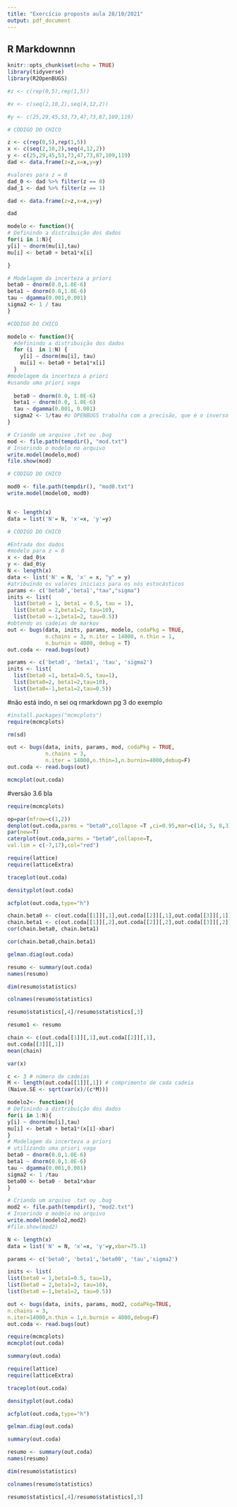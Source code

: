 ```yaml
---
title: "Exercício proposto aula 28/10/2021"
output: pdf_document
---
```


## R Markdownnn
```r
knitr::opts_chunk$set(echo = TRUE)
library(tidyverse)
library(R2OpenBUGS)
```

```r

#z <- c(rep(0,5),rep(1,5))

#x <- c(seq(2,10,2),seq(4,12,2))

#y <- c(25,29,45,53,73,47,73,87,109,119)

```


```r

# CÓDIGO DO CHICO 

z <- c(rep(0,5),rep(1,5))
x <- c(seq(2,10,2),seq(4,12,2))
y <- c(25,29,45,53,73,47,73,87,109,119)
dad <- data.frame(z=z,x=x,y=y)

#valores para z = 0
dad_0 <- dad %>% filter(z == 0)
dad_1 <- dad %>% filter(z == 1)
```


```r

dad <- data.frame(z=z,x=x,y=y)

dad

```



```r

modelo <- function(){
# Definindo a distribuição dos dados
for(i in 1:N){
y[i] ~ dnorm(mu[i],tau)
mu[i] <- beta0 + beta1*x[i]

}

# Modelagem da incerteza a priori
beta0 ~ dnorm(0.0,1.0E-6)
beta1 ~ dnorm(0.0,1.0E-6)
tau ~ dgamma(0.001,0.001)
sigma2 <- 1 / tau
}
```


```r

#CÓDIGO DO CHICO 

modelo <- function(){
  #definindo a distribuição dos dados
  for (i  in 1:N) {
    y[i] ~ dnorm(mu[i], tau)
    mu[i] <- beta0 + beta1*x[i]
  }
#modelagem da incerteza a priori
#usando uma priori vaga
  
  beta0 ~ dnorm(0.0, 1.0E-6)
  beta1 ~ dnorm(0.0, 1.0E-6)
  tau ~ dgamma(0.001, 0.001)
  sigma2 <- 1/tau #o OPENBUGS trabalha com a precisão, que é o inverso da variancia
}
```

```r
# Criando um arquivo .txt ou .bug
mod <- file.path(tempdir(), "mod.txt")
# Inserindo o modelo no arquivo
write.model(modelo,mod)
file.show(mod)
```


```r

# CÓDIGO DO CHICO 

mod0 <- file.path(tempdir(), "mod0.txt")
write.model(modelo0, mod0)



```


```r
N <- length(x)
data = list('N'= N, 'x'=x, 'y'=y)
```


```r

# CÓDIGO DO CHICO 

#Entrada dos dados
#modelo para z = 0
x <- dad_0$x
y <- dad_0$y
N <- length(x)
data <- list('N' = N, 'x' = x, "y" = y)
#atribuindo os valores iniciais para os nós estocásticos
params <- c('beta0','beta1',"tau","sigma")
inits <- list(
  list(beta0 = 1, beta1 = 0.5, tau = 1),
  list(beta0 = 2,beta1=2, tau=10),
  list(beta0 =-1,beta1=2, tau=0.5))
#obtendo as cadeias de markov
out <- bugs(data, inits, params, modelo, codaPkg = TRUE,
            n.chains = 3, n.iter = 14000, n.thin = 1,
            n.burnin = 4000, debug = T)
out.coda <- read.bugs(out)
```

```r
params <- c('beta0', 'beta1', 'tau', 'sigma2')
inits <- list(
  list(beta0 =1, beta1=0.5, tau=1),
  list(beta0=2, beta1=2,tau=10),
  list(beta0=-1,beta1=2,tau=0.5))
```

#não está indo, n sei oq rmarkdown pg 3 do exemplo

```r
#install.packages("mcmcplots")
require(mcmcplots)

rm(sd)
```


```r
out <- bugs(data, inits, params, mod, codaPkg = TRUE,
            n.chains = 3,
            n.iter = 14000,n.thin=1,n.burnin=4000,debug=F)
out.coda <- read.bugs(out)

mcmcplot(out.coda)
```

#versão 3.6 bla
```r
require(mcmcplots)
```
```r
op=par(mfrow=c(1,2))
denplot(out.coda,parms = "beta0",collapse =T ,ci=0.95,mar=c(14, 5, 8,3),style="plain")
par(new=T)
caterplot(out.coda,parms = "beta0",collapse=T,
val.lim = c(-7,17),col="red")
```

```r
require(lattice)
require(latticeExtra)
```

```r
traceplot(out.coda)
```

```r
densityplot(out.coda)
```

```r
acfplot(out.coda,type="h")
```

```r
chain.beta0 <- c(out.coda[[1]][,1],out.coda[[2]][,1],out.coda[[3]][,1])
chain.beta1 <- c(out.coda[[1]][,2],out.coda[[2]][,2],out.coda[[3]][,2])
cor(chain.beta0, chain.beta1)
```

```r
cor(chain.beta0,chain.beta1)
```

```r
gelman.diag(out.coda)
```

```r
resumo <- summary(out.coda)
names(resumo)
```

```r
dim(resumo$statistics)
```

```r
colnames(resumo$statistics)
```

```r
resumo$statistics[,4]/resumo$statistics[,3]
```

```r
resumo1 <- resumo
```

```r
chain <- c(out.coda[[1]][,1],out.coda[[2]][,1],
out.coda[[3]][,1])
mean(chain)
```

```r
var(x)
```

```r
c <- 3 # número de cadeias
M <- length(out.coda[[1]][,1]) # comprimento de cada cadeia
(Naive.SE <- sqrt(var(x)/(c*M)))
```

```r
modelo2<- function(){
# Definindo a distribuição dos dados
for(i in 1:N){
y[i] ~ dnorm(mu[i],tau)
mu[i] <- beta0 + beta1*(x[i]-xbar)
}
# Modelagem da incerteza a priori
# utilizando uma priori vaga
beta0 ~ dnorm(0.0,1.0E-6)
beta1 ~ dnorm(0.0,1.0E-6)
tau ~ dgamma(0.001,0.001)
sigma2 <- 1 /tau
beta00 <- beta0 - beta1*xbar
}
```

```r
# Criando um arquivo .txt ou .bug
mod2 <- file.path(tempdir(), "mod2.txt")
# Inserindo o modelo no arquivo
write.model(modelo2,mod2)
#file.show(mod2)
```

```r
N <- length(x)
data = list('N' = N, 'x'=x, 'y'=y,xbar=75.1)
```

```r
params <- c('beta0', 'beta1','beta00', 'tau','sigma2')
```

```r
inits <- list(
list(beta0 = 1,beta1=0.5, tau=1),
list(beta0 = 2,beta1=2, tau=10),
list(beta0 =-1,beta1=2, tau=0.5))
```

```r
out <- bugs(data, inits, params, mod2, codaPkg=TRUE,
n.chains = 3,
n.iter=14000,n.thin = 1,n.burnin = 4000,debug=F)
out.coda <- read.bugs(out)
```

```r
require(mcmcplots)
mcmcplot(out.coda)
```

```r
summary(out.coda)
```

```r
require(lattice)
require(latticeExtra)
```

```r
traceplot(out.coda)
```

```r
densityplot(out.coda)
```

```r
acfplot(out.coda,type="h")
```

```r
gelman.diag(out.coda)
```

```r
summary(out.coda)
```

```r
resumo <- summary(out.coda)
names(resumo)
```

```r
dim(resumo$statistics)
```

```r
colnames(resumo$statistics)
```

```r
resumo$statistics[,4]/resumo$statistics[,3]
```
